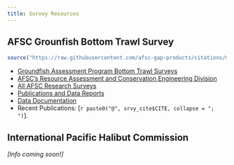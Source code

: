 ```yaml
---
title: Survey Resources
---
```


## AFSC Grounfish Bottom Trawl Survey

```r
source("https://raw.githubusercontent.com/afsc-gap-products/citations/main/cite/current_data_tm.r") # srvy_cite 
```

-   [Groundfish Assessment Program Bottom Trawl Surveys](https://www.fisheries.noaa.gov/alaska/science-data/groundfish-assessment-program-bottom-trawl-surveys)
-   [AFSC’s Resource Assessment and Conservation Engineering Division](https://www.fisheries.noaa.gov/about/resource-assessment-and-conservation-engineering-division)
-   [All AFSC Research Surveys](https://www.fisheries.noaa.gov/alaska/ecosystems/alaska-fish-research-surveys)
-   [Publications and Data Reports](https://repository.library.noaa.gov/)
-   [Data Documentation](https://afsc-gap-products.github.io/gap_products/)
-   Recent Publications: [`r paste0("@", srvy_cite$CITE, collapse = "; ")`]. 

<div id="refs"></div>


## International Pacific Halibut Commission 

*[Info coming soon!]*
